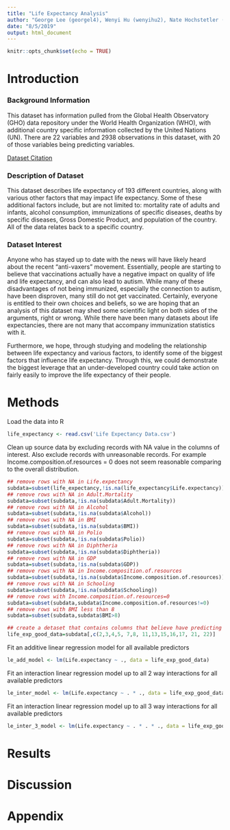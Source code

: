 ```yaml
---
title: "Life Expectancy Analysis"
author: "George Lee (georgel4), Wenyi Hu (wenyihu2), Nate Hochstetler (nhh3)"
date: "8/5/2019"
output: html_document
---
```


```r
knitr::opts_chunk$set(echo = TRUE)
```

# Introduction

### Background Information

This dataset has information pulled from the Global Health Observatory (GHO) data repository under the World Health Organization (WHO), with additional country specific information collected by the United Nations (UN). There are 22 variables and 2938 observations in this dataset, with 20 of those variables being predicting variables.

[Dataset Citation](https://www.kaggle.com/kumarajarshi/life-expectancy-who#Life%20Expectancy%20Data.csv)

### Description of Dataset

This dataset describes life expectancy of 193 different countries, along with various other factors that may impact life expectancy. Some of these additional factors include, but are not limited to: mortality rate of adults and infants, alcohol consumption, immunizations of specific diseases, deaths by specific diseases, Gross Domestic Product, and population of the country. All of the data relates back to a specific country. 

### Dataset Interest

Anyone who has stayed up to date with the news will have likely heard about the recent "anti-vaxers" movement. Essentially, people are starting to believe that vaccinations actually have a negative impact on quality of life and life expectancy, and can also lead to autism. While many of these disadvantages of not being immunized, especially the connection to autism, have been disproven, many still do not get vaccinated. Certainly, everyone is entitled to their own choices and beliefs, so we are hoping that an analysis of this dataset may shed some scientific light on both sides of the arguments, right or wrong. While there have been many datasets about life expectancies, there are not many that accompany immunization statistics with it. 

Furthermore, we hope, through studying and modeling the relationship between life expectancy and various factors, to identify some of the biggest factors that influence life expectancy. Through this, we could demonstrate the biggest leverage that an under-developed country could take action on fairly easily to improve the life expectancy of their people.

# Methods

Load the data into R
```r
life_expectancy <- read.csv('Life Expectancy Data.csv')
```

Clean up source data by excluding records with NA value in the columns of interest. Also exclude records with unreasonable records. For example Income.composition.of.resources = 0 does not seem reasonable comparing to the overall distribution.
```r
## remove rows with NA in Life.expectancy
subdata=subset(life_expectancy,!is.na(life_expectancy$Life.expectancy))
## remove rows with NA in Adult.Mortality
subdata=subset(subdata,!is.na(subdata$Adult.Mortality))
## remove rows with NA in Alcohol
subdata=subset(subdata,!is.na(subdata$Alcohol))
## remove rows with NA in BMI
subdata=subset(subdata,!is.na(subdata$BMI))
## remove rows with NA in Polio
subdata=subset(subdata,!is.na(subdata$Polio))
## remove rows with NA in Diphtheria
subdata=subset(subdata,!is.na(subdata$Diphtheria))
## remove rows with NA in GDP
subdata=subset(subdata,!is.na(subdata$GDP))
## remove rows with NA in Income.composition.of.resources
subdata=subset(subdata,!is.na(subdata$Income.composition.of.resources))
## remove rows with NA in Schooling
subdata=subset(subdata,!is.na(subdata$Schooling))
## remove rows with Income.composition.of.resources=0
subdata=subset(subdata,subdata$Income.composition.of.resources!=0)
## remove rows with BMI less than 8
subdata=subset(subdata,subdata$BMI>8)

## create a detaset that contains columns that believe have predicting power of life expectancy
life_exp_good_data=subdata[,c(2,3,4,5, 7,8, 11,13,15,16,17, 21, 22)]
```

Fit an additive linear regression model for all available predictors
```r
le_add_model <- lm(Life.expectancy ~ ., data = life_exp_good_data)
```

Fit an interaction linear regression model up to all 2 way interactions for all available predictors
```r
le_inter_model <- lm(Life.expectancy ~ . * ., data = life_exp_good_data)
```

Fit an interaction linear regression model up to all 3 way interactions for all available predictors
```r
le_inter_3_model <- lm(Life.expectancy ~ . * . * ., data = life_exp_good_data)
```


# Results

# Discussion

# Appendix

